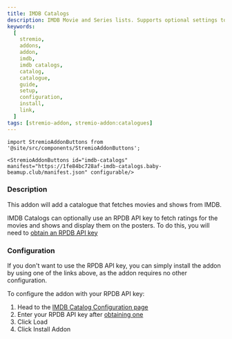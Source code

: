 ```yaml
---
title: IMDB Catalogs
description: IMDB Movie and Series lists. Supports optional settings to use Rating Posters from RPDB.
keywords:
  [
    stremio,
    addons,
    addon,
    imdb,
    imdb catalogs,
    catalog,
    catalogue,
    guide,
    setup,
    configuration,
    install,
    link,
  ]
tags: [stremio-addon, stremio-addon:catalogues]
---
```


```mdx-code-block
import StremioAddonButtons from '@site/src/components/StremioAddonButtons';

<StremioAddonButtons id="imdb-catalogs" manifest="https://1fe84bc728af-imdb-catalogs.baby-beamup.club/manifest.json" configurable/>
```

<h3>Description</h3>

This addon will add a catalogue that fetches movies and shows from IMDB.

IMDB Catalogs can optionally use an RPDB API key to fetch ratings for the movies and shows and display them on the posters.
To do this, you will need to [obtain an RPDB API key](/stremio/faq#how-do-i-obtain-a-rpdb-api-key)

<h3>Configuration</h3>

If you don't want to use the RPDB API key, you can simply install the addon by using one of the links above, as the addon requires no other configuration.

To configure the addon with your RPDB API key:

1. Head to the [IMDB Catalog Configuration page](https://1fe84bc728af-imdb-catalogs.baby-beamup.club/configure)
2. Enter your RPDB API key after [obtaining one](/stremio/faq#how-do-i-obtain-a-rpdb-api-key)
3. Click Load
4. Click Install Addon
